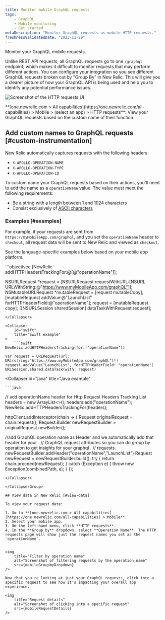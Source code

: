 ```yaml
---
title: Monitor mobile GraphQL requests
tags:
    - GraphQL
    - Mobile monitoring
    - Get started
metaDescription: "Monitor GraphQL requests as mobile HTTP requests."
freshnessValidatedDate: "2023-11-29"
---
```






Monitor your GraphQL mobile requests.

Unlike REST API requests, all GraphQL requests go to one `/graphql` endpoint, which makes it difficult to monitor requests that may perform different actions. You can configure your integration so you see different GraphQL requests broken out by "Group By" in New Relic. This will give you a clearer picture of how your GraphQL API is being used and help you to identify any potential performance issues.

<img
    title="HTTP requests"
    alt="Screenshot of the HTTP requests UI"
    src={mobileMobileGraphqlRequests}
/>

<figcaption>
    **[one.newrelic.com > All capabilities](https://one.newrelic.com/all-capabilities) > Mobile > (select an app) > HTTP requests**: View your GraphQL requests based on the custom name of their function.
</figcaption>

## Add custom names to GraphQL requests [#custom-instrumentation]

New Relic automatically captures requests with the following headers:

* `X-APOLLO-OPERATION-NAME`
* `X-APOLLO-OPERATION-TYPE`
* `X-APOLLO-OPERATION-ID`

To custom name your GraphQL requests based on their actions, you'll need to add the name as a `operationName` value. The value must meet the following requirements:

* Be a string with a length between 1 and 1024 characters
* Consist exclusively of [ASCII characters](https://www.ascii-code.com/characters)

### Examples [#examples]

For example, if your requests are sent from `https://myMobileApp.com/graphql`, and you set the `operationName` header to `checkout`, all request data will be sent to New Relic and viewed as `checkout`.

See the language-specific examples below based on your mobile app platform.

<CollapserGroup>
<Collapser
    id="objc"
    title="Objective-c example"
>
    ```objectivec
[NewRelic addHTTPHeadersTrackingFor:@[@"operationName"]];

NSURLRequest *request = [NSURLRequest requestWithURL:[NSURL URLWithString:@"https://www.myMobileApp.com/graphQL"]];
NSMutableURLRequest *mutableRequest = [request mutableCopy];
[mutableRequest addValue:@"LaunchList" forHTTPHeaderField:@"operationName"];
request = [mutableRequest copy];
[[NSURLSession sharedSession] dataTaskWithRequest:request];
```
</Collapser>

<Collapser
    id="swift"
    title="Swift example"
>
    ```swift
NewRelic.addHTTPHeadersTracking(for:["operationName"])
    
var request = URLRequest(url: URL(string:"https://www.myMobileApp.com/graphQL")!)
request.addValue("LaunchList", forHTTPHeaderField: "operationName")
URLSession.shared.dataTask(with: request)
```
</Collapser>

<Collapser
    id="java"
    title="Java example"
>
    ```java
// add operationName header for Http Request Headers Tracking
List<String> headers = new ArrayList<>(); 
headers.add("operationName"); 
NewRelic.addHTTPHeadersTrackingFor(headers);

httpClient.addInterceptor(chain -> {
   Request originalRequest = chain.request();
   Request.Builder newRequestBuilder = originalRequest.newBuilder();

   //add GraphQL operation name as Header and we automatically add that header for your
.   // GraphQL request attributes so you can do group by operation to get insights for your graphql
.   // requests.
   newRequestBuilder.addHeader("operationName","LaunchList")
   Request newRequest = newRequestBuilder.build();
   try {
       return chain.proceed(newRequest);
   } catch (Exception e) {
       throw new Exception(combinedPath, e);
   }
});
```
</Collapser>

</CollapserGroup>

## View data in New Relic [#view-data]

To view your request data: 

1. Go to **[one.newrelic.com > All capabilities](https://one.newrelic.com/all-capabilities) > Mobile**.
2. Select your mobile app.
3. On the left-hand menu, click **HTTP requests**.
4. In the **Group by** dropdown, select **Operation Name**. The HTTP requests page will show just the request names you set as the `operationName`.


<img
    title="Filter by operation name"
    alt="Screenshot of filtering requests by the operation name"
    src={mobileGroupbyDropdown}
/>

Now that you're looking at just your GraphQL requests, click into a specific request to see how it's impacting your overall app experience.

<img
    title="Request details"
    alt="Screenshot of clicking into a specific request"
    src={mobileRequestDetails}
/>







